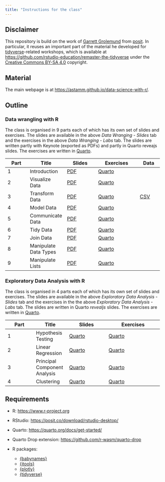 ```yaml
---
title: "Instructions for the class"
---
```


## Disclaimer

This repository is build on the work of [Garrett
Grolemund](https://www.linkedin.com/in/garrett-grolemund-49328411/) from
[posit](https://posit.co). In particular, it reuses an important part of the
material he developed for [tidyverse](https://www.tidyverse.org)-related
workshops, which is available at
<https://github.com/rstudio-education/remaster-the-tidyverse> under the
[Creative Commons BY-SA 4.0](https://creativecommons.org/licenses/by-sa/4.0/)
copyright.

## Material

The main webpage is at <https://astamm.github.io/data-science-with-r/>.

## Outline

### Data wrangling with R

The class is organised in 9 parts each of which has its own set of slides and
exercises. The slides are available in the above *Data Wranging - Slides* tab
and the exercises in the above *Data Wranging - Labs* tab. The slides are
written partly with Keynote (exported as PDFs) and partly in Quarto reveajs
slides. The exercises are written in [Quarto](https://quarto.org).

| Part | Title | Slides | Exercises | Data |
|------|-------|--------|-----------|------|
| 1    | Introduction | [PDF](01_Introduction/01-Introduction-Slides.pdf) | [Quarto](01_Introduction/01-Introduction-Exercises.qmd) | |
| 2    | Visualize Data | [PDF](02_Visualize/02-Visualize-Slides.pdf) | [Quarto](02_Visualize/02-Visualize-Exercises.qmd) | |
| 3    | Transform Data | [PDF](03_Transform/03-Transform-Slides.pdf) | [Quarto](03_Transform/03-Transform-Exercises.qmd) | [CSV](03_Transform/babynames.csv) |
| 4    | Model Data | [PDF](slides/04-model-data.pdf) | [Quarto](labs/04-model-data.Rmd) | |
| 5    | Communicate Data | [PDF](slides/05-communicate-data.pdf) | [Quarto](labs/05-communicate-data.Rmd) | |
| 6    | Tidy Data | [PDF](slides/06-tidy-data.pdf) | [Quarto](labs/06-tidy-data.Rmd) | |
| 7    | Join Data | [PDF](slides/07-join-data.pdf) | [Quarto](labs/07-join-data.Rmd) | |
| 8    | Manipulate Data Types | [PDF](slides/08-manipulate-data-types.pdf) | [Quarto](labs/08-manipulate-data-types.Rmd) | |
| 9    | Manipulate Lists | [PDF](slides/09-manipulate-lists.pdf) | [Quarto](labs/09-manipulate-lists.Rmd) | |

### Exploratory Data Analysis with R

The class is organised in 4 parts each of which has its own set of slides and
exercises. The slides are available in the above *Exploratory Data Analysis -
Slides* tab and the exercises in the the above *Exploratory Data Analysis -
Labs* tab. The slides are written in Quarto *revealjs* slides. The exercises are
written in [Quarto](https://quarto.org).

| Part | Title | Slides | Exercises |
|------|-------|--------|-----------|
| 1    | Hypothesis Testing | [Quarto](10_Hypothesis_Testing/10-Hypothesis-Testing-Slides.qmd) | [Quarto](10_Hypothesis_Testing/10-Hypothesis-Testing-Exercises.qmd) |
| 2    | Linear Regression | [Quarto](11_Linear_Regression/11-Linear-Regression-Slides.qmd) | [Quarto](11_Linear_Regression/11-Linear-Regression-Exercises.qmd) |
| 3    | Principal Component Analysis | [Quarto](12_Principal_Component_Analysis/12-Principal-Component-Analysis-Slides.qmd) | [Quarto](12_Principal_Component_Analysis/12-Principal-Component-Analysis-Exercises.qmd) |
| 4    | Clustering | [Quarto](13_Clustering/13-Clustering-Slides.qmd) | [Quarto](13_Clustering/13-Clustering-Exercises.qmd) |

## Requirements

- R: <https://www.r-project.org>
- RStudio: <https://posit.co/download/rstudio-desktop/>
- Quarto: <https://quarto.org/docs/get-started/>
- Quarto Drop extension: <https://github.com/r-wasm/quarto-drop>
- R packages: 

    - [{babynames}](https://hadley.github.io/babynames/)
    - [{jtools}](https://jtools.jacob-long.com)
    - [{plotly}](https://plotly.com/r/)
    - [{tidyverse}](https://www.tidyverse.org)
